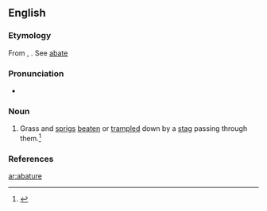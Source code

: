 ==English==

===Etymology===
From {{etyl|fro}} {{term|abatture|lang=fro}}, {{term|abatre||to knock down, to destroy|lang=fro}}. See [[abate]]

===Pronunciation===
* {{a|GA}} {{IPA|/ˈæb.ə.tjʊɹ/}}

===Noun===
{{en-noun}}

# {{usually|pluralonly}} Grass and [[sprigs]] [[beaten]] or [[trampled]] down by a [[stag]] passing through them.{{defdate|Late 16<sup>th</sup> century.}}<ref>{{reference-book | last =| first = | authorlink =  | coauthors =  | editor =Brown, Lesley  | others =  | title = The Shorter Oxford English Dictionary | origdate =  | origyear = 1933| origmonth =  | url =  | format =  | accessdate =  | accessyear =  | accessmonth =  | edition = 5th | date =  | year =2003| month =  | publisher =Oxford University Press  | location =Oxford, UK | language =  | id =  | doi = | isbn =978-0-19-860575-7 | lccn = | ol = | pages =2| chapter =  | chapterurl =  | quote =}}</ref>

===References===
<references/>

[[ar:abature]]